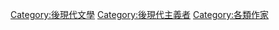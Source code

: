 [[Category:後現代文學|Category:後現代文學]]
[[Category:後現代主義者|Category:後現代主義者]]
[[Category:各類作家|Category:各類作家]]
